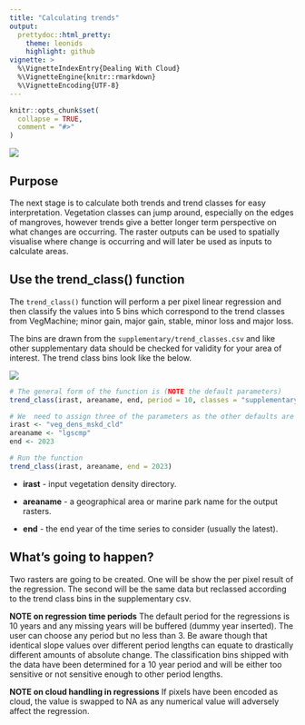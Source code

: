 ```yaml
---
title: "Calculating trends"
output: 
  prettydoc::html_pretty:
    theme: leonids
    highlight: github
vignette: >
  %\VignetteIndexEntry{Dealing With Cloud}
  %\VignetteEngine{knitr::rmarkdown}
  %\VignetteEncoding{UTF-8}
---
```


```r
knitr::opts_chunk$set(
  collapse = TRUE,
  comment = "#>"
)
```

![](plots/tree_logo_small.png)

## Purpose
The next stage is to calculate both trends and trend classes for easy 
interpretation. Vegetation classes can jump around, especially on the edges of 
mangroves, however trends give a better longer term perspective on what changes 
are occurring. The raster outputs can be used to spatially visualise where change 
is occurring and will later be used as inputs to calculate areas.

## Use the trend_class() function
The `trend_class()` function will perform a per pixel linear regression and then 
classify the values into 5 bins which correspond to the trend classes from 
VegMachine; minor gain, major gain, stable, minor loss and major loss.

The bins are drawn from the `supplementary/trend_classes.csv` and like other 
supplementary data should be checked for validity for your area of interest. The 
trend class bins look like the below.

![](plots/trends.png)

```r
# The general form of the function is (NOTE the default parameters)
trend_class(irast, areaname, end, period = 10, classes = "supplementary/trend_classes.csv", ext = ".tif")

# We  need to assign three of the parameters as the other defaults are fine
irast <- "veg_dens_mskd_cld"
areaname <- "lgscmp"
end <- 2023

# Run the function
trend_class(irast, areaname, end = 2023)
```

* **irast** - input vegetation density directory.

* **areaname** - a geographical area or marine park name for the output rasters.

* **end** - the end year of the time series to consider (usually the latest).

## What's going to happen?
Two rasters are going to be created. One will be show the per pixel result of 
the regression. The second will be the same data but reclassed according to the 
trend class bins in the supplementary csv. 

**NOTE on regression time periods** The default period for the regressions is 10 
years and any missing years will be buffered (dummy year inserted). The user can 
choose any period but no less than 3. Be aware though that identical slope values 
over different period lengths can equate to drastically different amounts of 
absolute change. The classification bins shipped with the data have been determined 
for a 10 year period and will be either too sensitive or not sensitive enough to 
other period lengths.

**NOTE on cloud handling in regressions**
If pixels have been encoded as cloud, the value is swapped to NA as any numerical 
value will adversely affect the regression.
